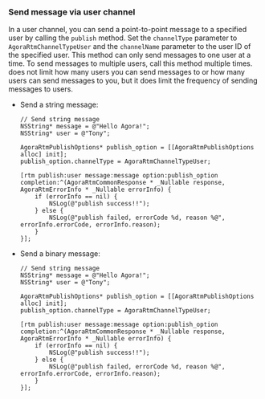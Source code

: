 <PlatformWrapper platform="ios, macos">

### Send message via user channel

In a user channel, you can send a point-to-point message to a specified user by calling the `publish` method. Set the `channelType` parameter to `AgoraRtmChannelTypeUser` and the `channelName` parameter to the user ID of the specified user. This method can only send messages to one user at a time. To send messages to multiple users, call this method multiple times. <Vg k="COMPANY"/> does not limit how many users you can send messages to or how many users can send messages to you, but it does limit the frequency of sending messages to users.

- Send a string message:
    ```objc
    // Send string message
    NSString* message = @"Hello Agora!";
    NSString* user = @"Tony";

    AgoraRtmPublishOptions* publish_option = [[AgoraRtmPublishOptions alloc] init];
    publish_option.channelType = AgoraRtmChannelTypeUser;

    [rtm publish:user message:message option:publish_option completion:^(AgoraRtmCommonResponse * _Nullable response, AgoraRtmErrorInfo * _Nullable errorInfo) {
        if (errorInfo == nil) {
            NSLog(@"publish success!!");
        } else {
            NSLog(@"publish failed, errorCode %d, reason %@", errorInfo.errorCode, errorInfo.reason);
        }
    }];
    ```
    
- Send a binary message:

    ```objc
    // Send string message
    NSString* message = @"Hello Agora!";
    NSString* user = @"Tony";

    AgoraRtmPublishOptions* publish_option = [[AgoraRtmPublishOptions alloc] init];
    publish_option.channelType = AgoraRtmChannelTypeUser;

    [rtm publish:user message:message option:publish_option completion:^(AgoraRtmCommonResponse * _Nullable response, AgoraRtmErrorInfo * _Nullable errorInfo) {
        if (errorInfo == nil) {
            NSLog(@"publish success!!");
        } else {
            NSLog(@"publish failed, errorCode %d, reason %@", errorInfo.errorCode, errorInfo.reason);
        }
    }];
    ```

</PlatformWrapper>